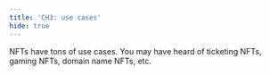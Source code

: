```yaml
---
title: 'CH3: use cases'
hide: true
---
```


NFTs have tons of use cases. You may have heard of ticketing NFTs, gaming NFTs, domain name NFTs, etc.
